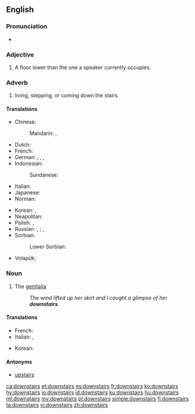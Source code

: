 ==English==

===Pronunciation===
* {{audio|en-us-downstairs.ogg|Audio (US)|lang=en}}

===Adjective===
{{en-adj|further}}

# A floor lower than the one a speaker currently occupies.

===Adverb===
{{en-adv}}

# living, stepping, or coming down the stairs

====Translations====
{{trans-top|downstairs (adverb)}}
* Chinese:
*: Mandarin: {{t|cmn|樓下|sc=Hani}}, {{t+|cmn|楼下|tr=lóuxià|sc=Hani}}
* Dutch: {{t+|nl|beneden}}
* French: {{t+|fr|au-dessous}}
* German: {{t+|de|unten}}, {{t+|de|treppab}}, {{t|de|treppabwärts}}, {{t|de|nach unten}}
* Indonesian: {{t+|id|lantai bawah}}
*: Sundanese: {{t+|su|landeh}}
* Italian: {{t+|it|giù}}
* Japanese: {{t|ja|階下|tr=かいか, kaika|sc=Jpan}}
* Norman: {{t|nrf|à bas}}
{{trans-mid}}
* Korean: {{t+|ko|아래층|alt=아래층에|sc=Kore}}, {{t+|ko|아래층|alt=아래층으로|sc=Kore}} {{qualifier|where to}}
* Neapolitan: {{t|nap|abbascio}}
* Polish: {{t|pl|na dole}} {{qualifier|where}}, {{t|pl|na dół}} {{qualifier|where to}}
* Russian: {{t+|ru|внизу|tr=vnizú|sc=Cyrl}} {{qualifier|where}}, {{t|ru|на нижнем этаже|tr=na nížnem etažé|sc=Cyrl}} {{qualifier|where}};  {{t+|ru|вниз|tr=vniz|sc=Cyrl}} {{qualifier|where to}}, {{t|ru|на нижний этаж|tr=na nížnij etáž|sc=Cyrl}} {{qualifier|where to}}
* Sorbian:
*: Lower Sorbian: {{t|dsb|dołojce}}
* Volapük: {{t+|vo|dono}}
{{trans-bottom}}

===Noun===
{{en-noun|-}}

# {{context|slang|lang=en}} The [[genitalia]]
#: ''The wind lifted up her skirt and I caught a glimpse of her '''downstairs'''.''

====Translations====
{{trans-top|the genitalia}}
* French: {{t+|fr|en bas}}
* Italian: {{t|it|di sotto}}, {{t+|it|giù}}
{{trans-mid}}
* Korean: {{t-needed|ko}}
{{trans-bottom}}

====Antonyms====
* [[upstairs]]

[[ca:downstairs]]
[[et:downstairs]]
[[es:downstairs]]
[[fr:downstairs]]
[[ko:downstairs]]
[[hy:downstairs]]
[[io:downstairs]]
[[id:downstairs]]
[[ku:downstairs]]
[[hu:downstairs]]
[[ml:downstairs]]
[[my:downstairs]]
[[pl:downstairs]]
[[simple:downstairs]]
[[fi:downstairs]]
[[ta:downstairs]]
[[vi:downstairs]]
[[zh:downstairs]]